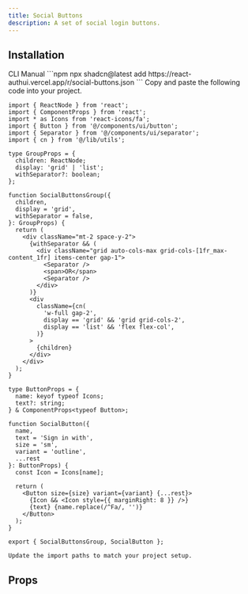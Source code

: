 ```yaml
---
title: Social Buttons
description: A set of social login buttons.
---
```


<PreviewComponent name="social-buttons" />

## Installation
<Tabs defaultValue="CLI">
  <TabsList>
    <TabsTrigger value="CLI">CLI</TabsTrigger>
    <TabsTrigger value="Manual">Manual</TabsTrigger>
  </TabsList>
  <TabsContent value="CLI">
    ```npm
    npx shadcn@latest add https://react-authui.vercel.app/r/social-buttons.json
    ```
  </TabsContent>
  <TabsContent value="Manual">
    Copy and paste the following code into your project.

```tsx title="social-buttons.tsx"
import { ReactNode } from 'react';
import { ComponentProps } from 'react';
import * as Icons from 'react-icons/fa';
import { Button } from '@/components/ui/button';
import { Separator } from '@/components/ui/separator';
import { cn } from '@/lib/utils';

type GroupProps = {
  children: ReactNode;
  display: 'grid' | 'list';
  withSeparator?: boolean;
};

function SocialButtonsGroup({
  children,
  display = 'grid',
  withSeparator = false,
}: GroupProps) {
  return (
    <div className="mt-2 space-y-2">
      {withSeparator && (
        <div className="grid auto-cols-max grid-cols-[1fr_max-content_1fr] items-center gap-1">
          <Separator />
          <span>OR</span>
          <Separator />
        </div>
      )}
      <div
        className={cn(
          'w-full gap-2',
          display == 'grid' && 'grid grid-cols-2',
          display == 'list' && 'flex flex-col',
        )}
      >
        {children}
      </div>
    </div>
  );
}

type ButtonProps = {
  name: keyof typeof Icons;
  text?: string;
} & ComponentProps<typeof Button>;

function SocialButton({
  name,
  text = 'Sign in with',
  size = 'sm',
  variant = 'outline',
  ...rest
}: ButtonProps) {
  const Icon = Icons[name];

  return (
    <Button size={size} variant={variant} {...rest}>
      {Icon && <Icon style={{ marginRight: 8 }} />}
      {text} {name.replace(/^Fa/, '')}
    </Button>
  );
}

export { SocialButtonsGroup, SocialButton };

```

    Update the import paths to match your project setup.
  </TabsContent>
</Tabs>

## Props

<AutoTypeTable type="{ prop1: string }" />
